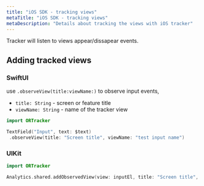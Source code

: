 ```yaml
---
title: "iOS SDK - tracking views"
metaTitle: "iOS SDK - tracking views"
metaDescription: "Details about tracking the views with iOS tracker"
---
```


Tracker will listen to views appear/dissapear events.

## Adding tracked views

### SwiftUI

use `.observeView(title:viewName:)` to observe input events,

- `title: String` - screen or feature title
- `viewName: String` - name of the tracker view

```swift
import ORTracker

TextField("Input", text: $text)
 .observeView(title: "Screen title", viewName: "test input name")
```

### UIKit
```swift
import ORTracker

Analytics.shared.addObservedView(view: inputEl, title: "Screen title", viewName: "test input name")
```